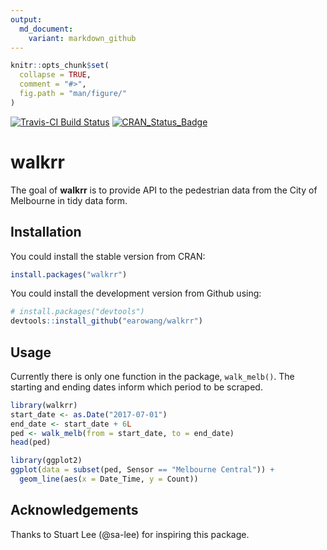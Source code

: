```yaml
---
output:
  md_document:
    variant: markdown_github
---
```


<!-- README.md is generated from README.Rmd. Please edit that file -->

```r
knitr::opts_chunk$set(
  collapse = TRUE,
  comment = "#>",
  fig.path = "man/figure/"
)
```

[![Travis-CI Build Status](https://travis-ci.org/earowang/walkrr.svg?branch=master)](https://travis-ci.org/earowang/walkrr)
[![CRAN_Status_Badge](http://www.r-pkg.org/badges/version/walkrr)](https://cran.r-project.org/package=walkrr)

# walkrr

The goal of **walkrr** is to provide API to the pedestrian data from the City of Melbourne in tidy data form.

## Installation

You could install the stable version from CRAN:

```r
install.packages("walkrr")
```

You could install the development version from Github using:

```r
# install.packages("devtools")
devtools::install_github("earowang/walkrr")
```

## Usage

Currently there is only one function in the package, `walk_melb()`. The starting and ending dates inform which period to be scraped.

```r
library(walkrr)
start_date <- as.Date("2017-07-01")
end_date <- start_date + 6L
ped <- walk_melb(from = start_date, to = end_date)
head(ped)
```

```r
library(ggplot2)
ggplot(data = subset(ped, Sensor == "Melbourne Central")) +
  geom_line(aes(x = Date_Time, y = Count))
```

## Acknowledgements

Thanks to Stuart Lee (@sa-lee) for inspiring this package.
